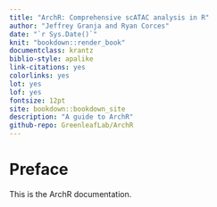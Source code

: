 ```yaml
--- 
title: "ArchR: Comprehensive scATAC analysis in R"
author: "Jeffrey Granja and Ryan Corces"
date: "`r Sys.Date()`"
knit: "bookdown::render_book"
documentclass: krantz
biblio-style: apalike
link-citations: yes
colorlinks: yes
lot: yes
lof: yes
fontsize: 12pt
site: bookdown::bookdown_site
description: "A guide to ArchR"
github-repo: GreenleafLab/ArchR
---
```


# Preface {-}

This is the ArchR documentation.